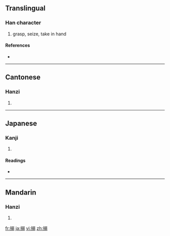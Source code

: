 ==Translingual==

===Han character===
{{Han char|rn=64|rad=手|as=10|sn=13|four=5702<sub>7</sub>|canj=手弓一一 (QNMM)}}

# grasp, seize, take in hand

====References====
* {{Han ref|kx=0447.210|dkj=12500|dj=0798.130|hdz=31938.080|uh=6426|ud=25638|bh=DDAB|bd=56747}}

----

==Cantonese==

===Hanzi===
{{yue-hanzi|jyut=|y=nik1}}

# {{defn|Cantonese|sort=手10}}

----

==Japanese==

===Kanji===
{{ja-kanji|grade=|rs=手10}}

# {{defn|Japanese|sort=手10}}

====Readings====
* {{ja-readings|on=[[じゃく]] (jaku), [[だく]] (daku), [[にゃく]] (nyaku)|kun=[[からめる]] (karameru)}}

----

==Mandarin==

===Hanzi===
{{cmn-hanzi|pin=[[nuò]] ([[nuo4]])|wg=no<sup>4</sup>}}

# {{defn|Mandarin|sort=手10}}

[[fr:搦]]
[[ja:搦]]
[[vi:搦]]
[[zh:搦]]